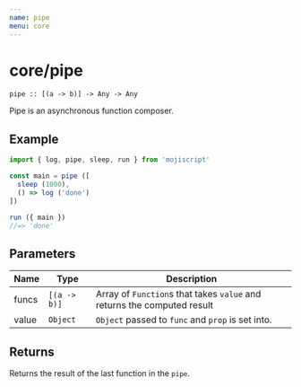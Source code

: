 ```yaml
---
name: pipe
menu: core
---
```


# core/pipe

`pipe :: [(a -> b)] -> Any -> Any`

Pipe is an asynchronous function composer.

## Example

```javascript
import { log, pipe, sleep, run } from 'mojiscript'

const main = pipe ([
  sleep (1000),
  () => log ('done')
])

run ({ main })
//=> 'done'
```

## Parameters

| Name | Type | Description |
| ---- | ---- | ----------- |
| funcs | `[(a -> b)]`  | Array of `Function`s that takes `value` and returns the computed result |
| value | `Object` | `Object` passed to `func` and `prop` is set into. |

## Returns

Returns the result of the last function in the `pipe`.
